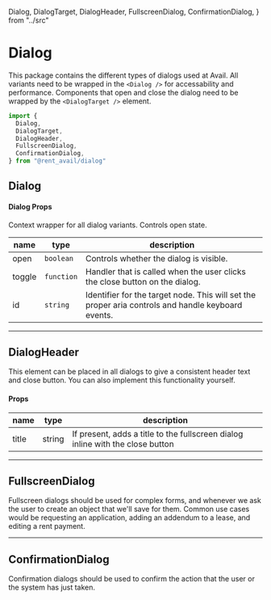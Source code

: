   Dialog,
  DialogTarget,
  DialogHeader,
  FullscreenDialog,
  ConfirmationDialog,
} from "../src"

<Meta title="Packages / Dialog" />

# Dialog

This package contains the different types of dialogs used at Avail. All variants need to be wrapped in the `<Dialog />` for accessability and performance. Components that open and close the dialog need to be wrapped by the `<DialogTarget />` element.

```js
import {
  Dialog,
  DialogTarget,
  DialogHeader,
  FullscreenDialog,
  ConfirmationDialog,
} from "@rent_avail/dialog"
```

## Dialog

<Canvas isColumn>
  <Story story={Confirmation} />
  <Story story={Fullscreen} />
</Canvas>

#### Dialog Props

Context wrapper for all dialog variants. Controls open state.

<ArgsTable of={Dialog} />

| name   | type       | description                                                                                        |
| ------ | ---------- | -------------------------------------------------------------------------------------------------- |
| open   | `boolean`  | Controls whether the dialog is visible.                                                            |
| toggle | `function` | Handler that is called when the user clicks the close button on the dialog.                        |
| id     | `string`   | Identifier for the target node. This will set the proper aria controls and handle keyboard events. |

---

## DialogHeader

This element can be placed in all dialogs to give a consistent header text and close button. You can also implement this functionality yourself.

<ArgsTable of={DialogHeader} />

#### Props

| name  | type   | description                                                                    |
| ----- | ------ | ------------------------------------------------------------------------------ |
| title | string | If present, adds a title to the fullscreen dialog inline with the close button |

---

## FullscreenDialog

Fullscreen dialogs should be used for complex forms, and whenever we ask the user to create an object that we'll save for them. Common use cases would be requesting an application, adding an addendum to a lease, and editing a rent payment.

<ArgsTable of={FullscreenDialog} />

---

## ConfirmationDialog

Confirmation dialogs should be used to confirm the action that the user or the system has just taken.

<ArgsTable of={ConfirmationDialog} />
